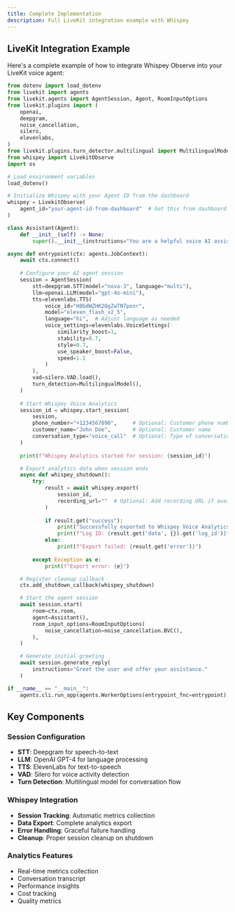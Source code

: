 ```yaml
---
title: Complete Implementation
description: Full LiveKit integration example with Whispey
---
```


## LiveKit Integration Example

Here's a complete example of how to integrate Whispey Observe into your LiveKit voice agent:

```python
from dotenv import load_dotenv
from livekit import agents
from livekit.agents import AgentSession, Agent, RoomInputOptions
from livekit.plugins import (
    openai,
    deepgram,
    noise_cancellation,
    silero,
    elevenlabs,
)
from livekit.plugins.turn_detector.multilingual import MultilingualModel
from whispey import LivekitObserve
import os

# Load environment variables
load_dotenv()

# Initialize Whispey with your Agent ID from the dashboard
whispey = LivekitObserve(
    agent_id="your-agent-id-from-dashboard"  # Get this from dashboard
)

class Assistant(Agent):
    def __init__(self) -> None:
        super().__init__(instructions="You are a helpful voice AI assistant.")

async def entrypoint(ctx: agents.JobContext):
    await ctx.connect()
        
    # Configure your AI agent session
    session = AgentSession(
        stt=deepgram.STT(model="nova-3", language="multi"),
        llm=openai.LLM(model="gpt-4o-mini"),
        tts=elevenlabs.TTS(
            voice_id="H8bdWZHK2OgZwTN7ponr",
            model="eleven_flash_v2_5",
            language="hi",  # Adjust language as needed
            voice_settings=elevenlabs.VoiceSettings(
                similarity_boost=1,
                stability=0.7,
                style=0.7,
                use_speaker_boost=False,
                speed=1.1
            )
        ),
        vad=silero.VAD.load(),
        turn_detection=MultilingualModel(),
    )
    
    # Start Whispey Voice Analytics
    session_id = whispey.start_session(
        session,
        phone_number="+1234567890",     # Optional: Customer phone number
        customer_name="John Doe",       # Optional: Customer name
        conversation_type="voice_call"  # Optional: Type of conversation
    )
    
    print(f"Whispey Analytics started for session: {session_id}")

    # Export analytics data when session ends
    async def whispey_shutdown():
        try:
            result = await whispey.export(
                session_id,
                recording_url=""  # Optional: Add recording URL if available
            )
            
            if result.get("success"):
                print("Successfully exported to Whispey Voice Analytics!")
                print(f"Log ID: {result.get('data', {}).get('log_id')}")
            else:
                print(f"Export failed: {result.get('error')}")
                
        except Exception as e:
            print(f"Export error: {e}")

    # Register cleanup callback
    ctx.add_shutdown_callback(whispey_shutdown)

    # Start the agent session
    await session.start(
        room=ctx.room,
        agent=Assistant(),
        room_input_options=RoomInputOptions(
            noise_cancellation=noise_cancellation.BVC(), 
        ),
    )

    # Generate initial greeting
    await session.generate_reply(
        instructions="Greet the user and offer your assistance."
    )

if __name__ == "__main__":
    agents.cli.run_app(agents.WorkerOptions(entrypoint_fnc=entrypoint))
```

## Key Components

### Session Configuration
- **STT**: Deepgram for speech-to-text
- **LLM**: OpenAI GPT-4 for language processing
- **TTS**: ElevenLabs for text-to-speech
- **VAD**: Silero for voice activity detection
- **Turn Detection**: Multilingual model for conversation flow

### Whispey Integration
- **Session Tracking**: Automatic metrics collection
- **Data Export**: Complete analytics export
- **Error Handling**: Graceful failure handling
- **Cleanup**: Proper session cleanup on shutdown

### Analytics Features
- Real-time metrics collection
- Conversation transcript
- Performance insights
- Cost tracking
- Quality metrics

